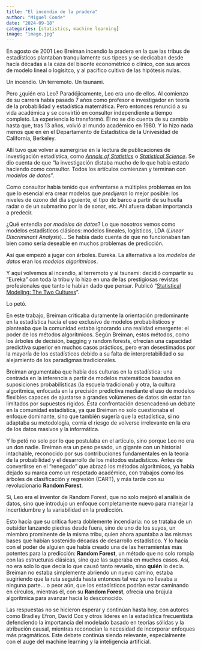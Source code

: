 ```yaml
---
title: "El incendio de la pradera"
author: "Miguel Conde"
date: "2024-09-18"
categories: [statistics, machine learning]
image: "image.jpg"
---
```


En agosto de 2001 Leo Breiman incendió la pradera en la que las tribus de estadísticos plantaban tranquilamente sus tipees y se dedicaban desde hacía décadas a la caza del bisonte econométrico o clínico, con sus arcos de modelo lineal o logísitco, y al pacífico cultivo de las hipótesis nulas.

Un incendio. Un terremoto. Un tsunami.

Pero ¿quién era Leo? Paradójicamente, Leo era uno de ellos. Al comienzo de su carrera había pasado 7 años como profesor e investigador en teoría de la probabilidad y estadística matemática. Pero entonces renunció a su vida académica y se convirtió en consultor independiente a tiempo completo. La experiencia lo transformó. Él no se dio cuenta de su cambio hasta que, tras 13 años, volvió al mundo académico en 1980. Y lo hizo nada menos que en en el Departamento de Estadística de la Univesidad de California, Berkeley.

Allí tuvo que volver a sumergirse en la lectura de publicaciones de investigación estadística, como [*Annals of Statistics*](https://imstat.org/journals-and-publications/annals-of-statistics/) o [*Statistical Science*](https://imstat.org/journals-and-publications/statistical-science/). Se dio cuenta de que "la investigación distaba mucho de lo que había estado haciendo como consultor. Todos los artículos comienzan y terminan con *modelos de datos*".

Como consultor había tenido que enfrentarse a múltiples problemas en los que lo esencial era crear modelos que *predijeran* lo mejor posible: los niveles de ozono del día siguiente, el tipo de barco a partir de su huella radar o de un submarino por la de sonar, etc. Ahí afuera daban importancia a predecir.

¿Qué entendía por *modelos de datos*? Lo que nosotros vemos como modelos estadísticos clásicos: modelos lineales, logísticos, LDA (*Linear Discriminant Analysis*)... Se había dado cuenta de que no funcionaban tan bien como sería deseable en muchos problemas de predicción.

Así que empezó a jugar con árboles. Eureka. La alternativa a los *modelos de datos* eran los *modelos algorítmicos*.

Y aquí volvemos al incendio, al terremoto y al tsunami: decidió compartir su "Eureka" con toda la tribu y lo hizo en una de las prestigiosas revistas profesionales que tanto le habían dado que pensar. Publicó "[Statistical Modeling: The Two Cultures](https://projecteuclid.org/journals/statistical-science/volume-16/issue-3/Statistical-Modeling--The-Two-Cultures-with-comments-and-a/10.1214/ss/1009213726.full?tab=ArticleLink)".

Lo petó.

En este trabajo, Breiman criticaba duramente la orientación predominante en la estadística hacia el uso exclusivo de modelos probabilísticos y planteaba que la comunidad estaba ignorando una realidad emergente: el poder de los métodos algorítmicos. Según Breiman, estos métodos, como los árboles de decisión, bagging y random forests, ofrecían una capacidad predictiva superior en muchos casos prácticos, pero eran desestimados por la mayoría de los estadísticos debido a su falta de interpretabilidad o su alejamiento de los paradigmas tradicionales.

Breiman argumentaba que había dos culturas en la estadística: una centrada en la inferencia a partir de modelos matemáticos basados en suposiciones probabilísticas (la escuela tradicional) y otra, la cultura algorítmica, enfocada en la precisión predictiva mediante el uso de modelos flexibles capaces de ajustarse a grandes volúmenes de datos sin estar tan limitados por supuestos rígidos. Esta confrontación desencadenó un debate en la comunidad estadística, ya que Breiman no solo cuestionaba el enfoque dominante, sino que también sugería que la estadística, si no adaptaba su metodología, corría el riesgo de volverse irrelevante en la era de los datos masivos y la informática.

Y lo petó no solo por lo que postulaba en el artículo, sino porque Leo no era un don nadie. Breiman era un peso pesado, un gigante con un historial intachable, reconocido por sus contribuciones fundamentales en la teoría de la probabilidad y el desarrollo de los métodos estadísticos. Antes de convertirse en el "renegado" que abrazó los métodos algorítmicos, ya había dejado su marca como un respetado académico, con trabajos como los árboles de clasificación y regresión (CART), y más tarde con su revolucionario **Random Forest**.

Si, Leo era el inventor de Random Forest, que no solo mejoró el análisis de datos, sino que introdujo un enfoque completamente nuevo para manejar la incertidumbre y la variabilidad en la predicción.

Esto hacía que su crítica fuera doblemente incendiaria: no se trataba de un outsider lanzando piedras desde fuera, sino de uno de los suyos, un miembro prominente de la misma tribu, quien ahora apuntaba a las mismas bases que habían sostenido décadas de desarrollo estadístico. Y lo hacía con el poder de alguien que había creado una de las herramientas más potentes para la predicción: **Random Forest**, un método que no solo rompía con las estructuras clásicas, sino que las superaba en muchos casos. Así, no era solo lo que decía lo que causó tanto revuelo, sino **quién** lo decía. Breiman no estaba simplemente abriendo un nuevo camino, estaba sugiriendo que la ruta seguida hasta entonces tal vez ya no llevaba a ninguna parte... o peor aún, que los estadísticos podrían estar caminando en círculos, mientras él, con su **Random Forest**, ofrecía una brújula algorítmica para avanzar hacia lo desconocido.

Las respuestas no se hicieron esperar y continúan hasta hoy, con autores como Bradley Efron, David Cox y otros líderes en la estadística frecuentista defendiendo la importancia del modelado basado en teorías sólidas y la atribución causal, mientras reconocían la necesidad de incorporar enfoques más pragmáticos. Este debate continúa siendo relevante, especialmente con el auge del machine learning y la inteligencia artificial.
